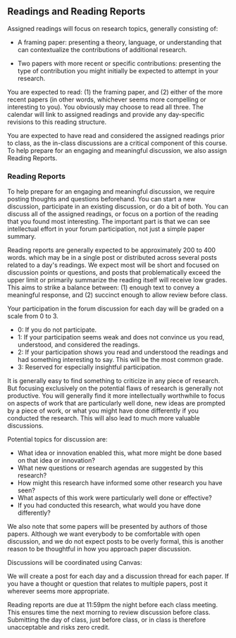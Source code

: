 
## Readings and Reading Reports

Assigned readings will focus on research topics, generally consisting of:

- A framing paper:
  presenting a theory, language, or understanding that can contextualize the contributions of additional research.

- Two papers with more recent or specific contributions:
  presenting the type of contribution you might initially be expected to attempt in your research.

You are expected to read: (1) the framing paper, and (2) either of the more recent papers
(in other words, whichever seems more compelling or interesting to you). You obviously may choose to read all three.
The calendar will link to assigned readings and provide any day-specific revisions to this reading structure.

You are expected to have read and considered the assigned readings prior to class,
as the in-class discussions are a critical component of this course.
To help prepare for an engaging and meaningful discussion, we also assign Reading Reports.

### Reading Reports

To help prepare for an engaging and meaningful discussion, we require posting thoughts and questions beforehand.
You can start a new discussion, participate in an existing discussion, or do a bit of both.
You can discuss all of the assigned readings, or focus on a portion of the reading that you found most interesting.
The important part is that we can see intellectual effort in your forum participation, not just a simple paper summary.

Reading reports are generally expected to be approximately 200 to 400 words.
which may be in a single post or distributed across several posts related to a day's readings.
We expect most will be short and focused on discussion points or questions,
and posts that problematically exceed the upper limit or primarily summarize the reading itself will receive low grades.
This aims to strike a balance between:
(1) enough text to convey a meaningful response, and
(2) succinct enough to allow review before class.

Your participation in the forum discussion for each day will be graded on a scale from 0 to 3.

- 0: If you do not participate.
- 1: If your participation seems weak and does not convince us you read, understood, and considered the readings.
- 2: If your participation shows you read and understood the readings and had something interesting to say.
     This will be the most common grade.
- 3: Reserved for especially insightful participation.

It is generally easy to find something to criticize in any piece of research.
But focusing exclusively on the potential flaws of research is generally not productive.
You will generally find it more intellectually worthwhile to focus on aspects of work that are particularly well done,
new ideas are prompted by a piece of work, or what you might have done differently if you conducted the research.
This will also lead to much more valuable discussions.

Potential topics for discussion are:

- What idea or innovation enabled this, what more might be done based on that idea or innovation?
- What new questions or research agendas are suggested by this research?
- How might this research have informed some other research you have seen?
- What aspects of this work were particularly well done or effective?
- If you had conducted this research, what would you have done differently?

We also note that some papers will be presented by authors of those papers.
Although we want everybody to be comfortable with open discussion,
and we do not expect posts to be overly formal,
this is another reason to be thoughtful in how you approach paper discussion.

Discussions will be coordinated using Canvas:

<p><CourseInformationLink linkName='linkDiscussion' /></p>

We will create a post for each day and a discussion thread for each paper.
If you have a thought or question that relates to multiple papers, post it wherever seems more appropriate.

Reading reports are due at 11:59pm the night before each class meeting.
This ensures time the next morning to review discussion before class.
Submitting the day of class, just before class, or in class is therefore unacceptable and risks zero credit.
